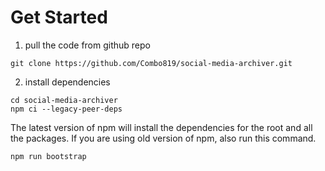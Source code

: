 # Get Started

1. pull the code from github repo
```
git clone https://github.com/Combo819/social-media-archiver.git
```
2. install dependencies
```
cd social-media-archiver
npm ci --legacy-peer-deps
```
The latest version of npm will install the dependencies for the root and all the packages. 
If you are using old version of npm, also run this command.
```
npm run bootstrap
```
